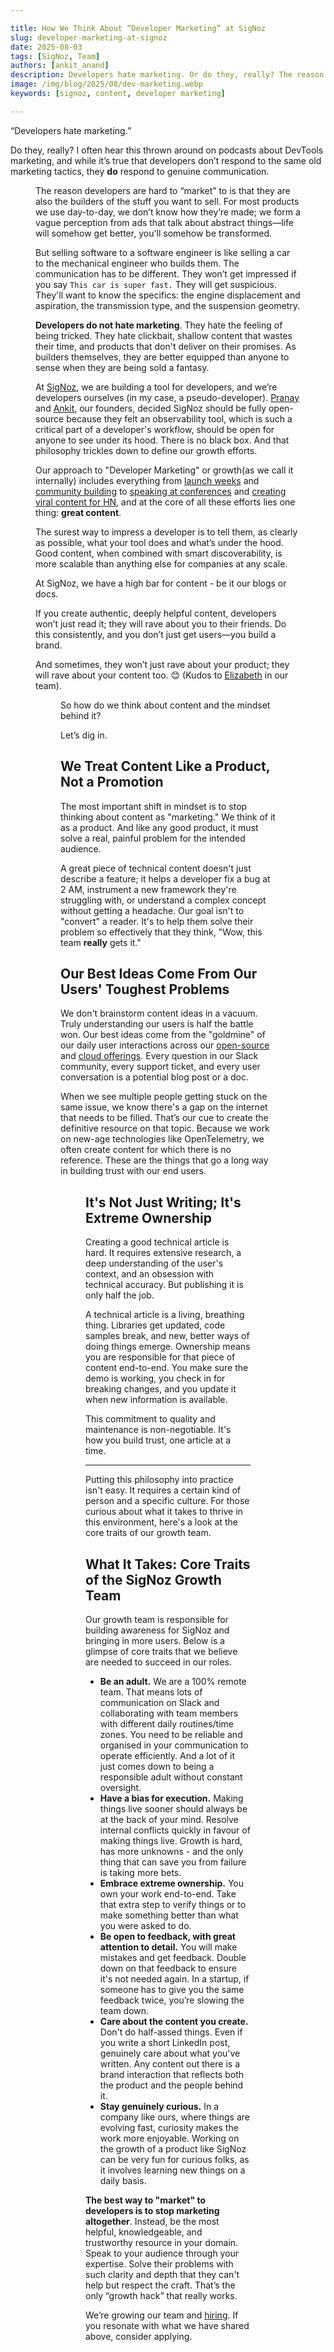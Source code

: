 ```yaml
---

title: How We Think About “Developer Marketing” at SigNoz
slug: developer-marketing-at-signoz
date: 2025-08-03
tags: [SigNoz, Team]
authors: [ankit_anand]
description: Developers hate marketing. Or do they, really? The reason developers are hard to “market” to is that they are also the builders of the stuff you want to sell.
image: /img/blog/2025/08/dev-marketing.webp
keywords: [signoz, content, developer marketing]

---
```


“Developers hate marketing.”

Do they, really? I often hear this thrown around on podcasts about DevTools marketing, and while it’s true that developers don’t respond to the same old marketing tactics, they **do** respond to genuine communication.

<Figure src="/img/blog/2025/08/developer-marketing-at-signoz-dev-marketing-signoz.webp" alt="" caption="" />

The reason developers are hard to “market” to is that they are also the builders of the stuff you want to sell. For most products we use day-to-day, we don’t know how they’re made; we form a vague perception from ads that talk about abstract things—life will somehow get better, you'll somehow be transformed.

But selling software to a software engineer is like selling a car to the mechanical engineer who builds them. The communication has to be different. They won’t get impressed if you say `This car is super fast.` They will get suspicious. They'll want to know the specifics: the engine displacement and aspiration, the transmission type, and the suspension geometry.

**Developers do not hate marketing**. They hate the feeling of being tricked. They hate clickbait, shallow content that wastes their time, and products that don't deliver on their promises. As builders themselves, they are better equipped than anyone to sense when they are being sold a fantasy.

At [SigNoz](https://signoz.io/), we are building a tool for developers, and we’re developers ourselves (in my case, a pseudo-developer). <a href="https://www.linkedin.com/in/pranay01/" rel="noopener noreferrer nofollow" target="_blank">Pranay</a> and <a href="https://www.linkedin.com/in/ankitnayan/" rel="noopener noreferrer nofollow" target="_blank">Ankit</a>, our founders, decided SigNoz should be fully open-source because they felt an observability tool, which is such a critical part of a developer's workflow, should be open for anyone to see under its hood. There is no black box. And that philosophy trickles down to define our growth efforts.

Our approach to "Developer Marketing" or growth(as we call it internally) includes everything from [launch weeks](https://signoz.io/launch-week/) and [community building](https://signoz.io/slack/) to <a href="https://www.linkedin.com/feed/update/urn:li:activity:7356703778714144770/" rel="noopener noreferrer nofollow" target="_blank">speaking at conferences</a> and <a href="https://news.ycombinator.com/item?id=44247020" rel="noopener noreferrer nofollow" target="_blank">creating viral content for HN</a>, and at the core of all these efforts lies one thing: **great content**.

The surest way to impress a developer is to tell them, as clearly as possible, what your tool does and what’s under the hood. Good content, when combined with smart discoverability, is more scalable than anything else for companies at any scale. 

At SigNoz, we have a high bar for content - be it our blogs or docs.

If you create authentic, deeply helpful content, developers won’t just read it; they will rave about you to their friends. Do this consistently, and you don’t just get users—you build a brand.

And sometimes, they won’t just rave about your product; they will rave about your content too. 😊 (Kudos to <a href="https://www.linkedin.com/in/elizabeth-mathew-4063b5195/" rel="noopener noreferrer nofollow" target="_blank">Elizabeth</a> in our team).

<Figure src="/img/blog/2025/08/developer-marketing-at-signoz-reddit-feedback.webp" alt="" caption="" />

So how do we think about content and the mindset behind it?

Let’s dig in.

## We Treat Content Like a Product, Not a Promotion

The most important shift in mindset is to stop thinking about content as "marketing." We think of it as a product. And like any good product, it must solve a real, painful problem for the intended audience.

A great piece of technical content doesn't just describe a feature; it helps a developer fix a bug at 2 AM, instrument a new framework they're struggling with, or understand a complex concept without getting a headache. Our goal isn't to "convert" a reader. It's to help them solve their problem so effectively that they think, "Wow, this team **really** gets it."

## Our Best Ideas Come From Our Users' Toughest Problems

We don't brainstorm content ideas in a vacuum. Truly understanding our users is half the battle won. Our best ideas come from the "goldmine" of our daily user interactions across our [open-source](https://signoz.io/docs/install/self-host/) and [cloud offerings](https://signoz.io/docs/cloud/). Every question in our Slack community, every support ticket, and every user conversation is a potential blog post or a doc.

When we see multiple people getting stuck on the same issue, we know there's a gap on the internet that needs to be filled. That’s our cue to create the definitive resource on that topic. Because we work on new-age technologies like OpenTelemetry, we often create content for which there is no reference. These are the things that go a long way in building trust with our end users.

<Figure src="/img/blog/2025/08/developer-marketing-at-signoz-1750858217992.webp" alt="Good user feedback on a platform like Reddit is one of the high highs our growth team gets to ride on at times" caption="Good user feedback on a platform like Reddit is one of the high highs our growth team gets to ride on at times" />

## It's Not Just Writing; It's Extreme Ownership

Creating a good technical article is hard. It requires extensive research, a deep understanding of the user's context, and an obsession with technical accuracy. But publishing it is only half the job.

A technical article is a living, breathing thing. Libraries get updated, code samples break, and new, better ways of doing things emerge. Ownership means you are responsible for that piece of content end-to-end. You make sure the demo is working, you check in for breaking changes, and you update it when new information is available.

This commitment to quality and maintenance is non-negotiable. It's how you build trust, one article at a time.

---

Putting this philosophy into practice isn't easy. It requires a certain kind of person and a specific culture. For those curious about what it takes to thrive in this environment, here's a look at the core traits of our growth team.

## What It Takes: Core Traits of the SigNoz Growth Team

Our growth team is responsible for building awareness for SigNoz and bringing in more users. Below is a glimpse of core traits that we believe are needed to succeed in our roles. 

- **Be an adult.** We are a 100% remote team. That means lots of communication on Slack and collaborating with team members with different daily routines/time zones. You need to be reliable and organised in your communication to operate efficiently. And a lot of it just comes down to being a responsible adult without constant oversight.
- **Have a bias for execution.** Making things live sooner should always be at the back of your mind. Resolve internal conflicts quickly in favour of making things live. Growth is hard, has more unknowns - and the only thing that can save you from failure is taking more bets.
- **Embrace extreme ownership.** You own your work end-to-end. Take that extra step to verify things or to make something better than what you were asked to do.
- **Be open to feedback, with great attention to detail.** You will make mistakes and get feedback. Double down on that feedback to ensure it's not needed again. In a startup, if someone has to give you the same feedback twice, you’re slowing the team down.
- **Care about the content you create.** Don't do half-assed things. Even if you write a short LinkedIn post, genuinely care about what you've written. Any content out there is a brand interaction that reflects both the product and the people behind it.
- **Stay genuinely curious.** In a company like ours, where things are evolving fast, curiosity makes the work more enjoyable. Working on the growth of a product like SigNoz can be very fun for curious folks, as it involves learning new things on a daily basis.

**The best way to "market" to developers is to stop marketing altogether**. Instead, be the most helpful, knowledgeable, and trustworthy resource in your domain. Speak to your audience through your expertise. Solve their problems with such clarity and depth that they can't help but respect the craft. That’s the only “growth hack” that really works.

We’re growing our team and <a href="https://jobs.ashbyhq.com/SigNoz" rel="noopener noreferrer nofollow" target="_blank">hiring</a>. If you resonate with what we have shared above, consider applying.